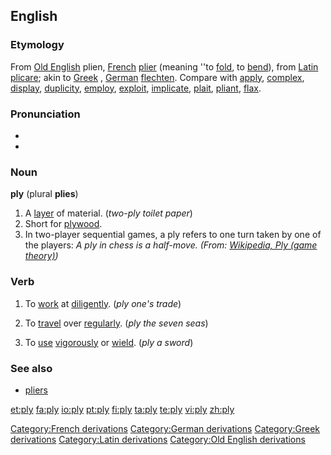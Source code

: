 {{wikipedia|dab=ply}}
==English==

===Etymology===
{{webster}}

From [[w:Old English language|Old English]] plien, [[w:French language|French]] [[plier]] (meaning ''to [[fold]], to [[bend]]), from [[w:Latin|Latin]] [[plicare]]; akin to [[w:Greek language|Greek]] , [[w:German language|German]] [[flechten]]. Compare with [[apply]], [[complex]], [[display]], [[duplicity]], [[employ]], [[exploit]], [[implicate]], [[plait]], [[pliant]], [[flax]].

===Pronunciation===
* {{IPA|/plaɪ/}}
* {{rhymes|aɪ}}

===Noun===
'''ply''' (plural '''plies''')

# A [[layer]] of material. (''two-ply toilet paper'')
# Short for [[plywood]].
# In two-player sequential games, a ply refers to one turn taken by one of the players: ''A ply in chess is a half-move. (From: [http://en.wikipedia.org/wiki/Ply_(game_theory) Wikipedia, Ply (game theory)])''

===Verb===
{{en-verb|plies|plying|plied}}

#{{transitive}} To [[work]] at [[diligent]]ly.  (''ply one's trade'')
#{{transitive}} To [[travel]] over [[regular]]ly. (''ply the seven seas'')
#{{transitive}} To [[use]] [[vigorous]]ly or [[wield]]. (''ply a sword'')

===See also===
* [[pliers]]

[[Category:French derivations]]
[[Category:German derivations]]
[[Category:Greek derivations]]
[[Category:Latin derivations]]
[[Category:Old English derivations]]

[[et:ply]]
[[fa:ply]]
[[io:ply]]
[[pt:ply]]
[[fi:ply]]
[[ta:ply]]
[[te:ply]]
[[vi:ply]]
[[zh:ply]]